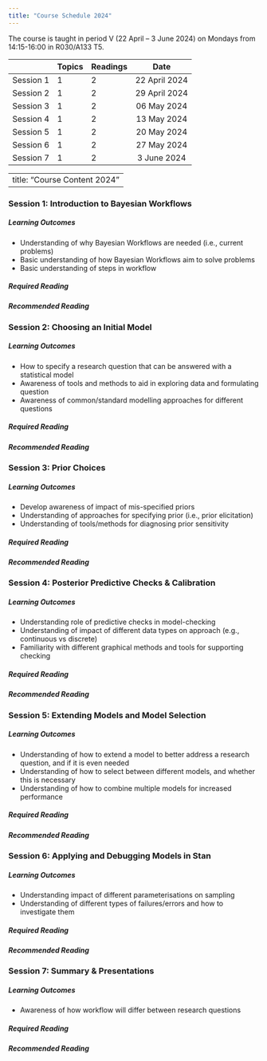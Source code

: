 ```yaml
---
title: "Course Schedule 2024"
---
```


The course is taught in period V (22 April – 3 June 2024) on Mondays from 14:15-16:00 in R030/A133 T5.

|  | Topics | Readings| Date |
|---------|:-----|:-----|:------:|
| Session 1 | 1 | 2 | 22 April 2024 |
| Session 2 | 1 | 2 | 29 April 2024 |
| Session 3 | 1 | 2 | 06 May 2024 |
| Session 4 | 1 | 2 | 13 May 2024 |
| Session 5 | 1 | 2 | 20 May 2024 |
| Session 6 | 1 | 2 | 27 May 2024 |
| Session 7 | 1 | 2 | 3 June 2024 |

---
title: "Course Content 2024"
---

### Session 1: Introduction to Bayesian Workflows

##### Learning Outcomes

  - Understanding of why Bayesian Workflows are needed (i.e., current problems)
  - Basic understanding of how Bayesian Workflows aim to solve problems
  - Basic understanding of steps in workflow

##### Required Reading
##### Recommended Reading

### Session 2: Choosing an Initial Model

##### Learning Outcomes

  - How to specify a research question that can be answered with a statistical model
  - Awareness of tools and methods to aid in exploring data and formulating question
  - Awareness of common/standard modelling approaches for different questions

##### Required Reading
##### Recommended Reading

### Session 3: Prior Choices

##### Learning Outcomes

  - Develop awareness of impact of mis-specified priors
  - Understanding of approaches for specifying prior (i.e., prior elicitation)
  - Understanding of tools/methods for diagnosing prior sensitivity

##### Required Reading
##### Recommended Reading

### Session 4: Posterior Predictive Checks & Calibration

##### Learning Outcomes

  - Understanding role of predictive checks in model-checking
  - Understanding of impact of different data types on approach (e.g., continuous vs discrete)
  - Familiarity with different graphical methods and tools for supporting checking

##### Required Reading
##### Recommended Reading

### Session 5: Extending Models and Model Selection

##### Learning Outcomes

  - Understanding of how to extend a model to better address a research question, and if it is even needed
  - Understanding of how to select between different models, and whether this is necessary
  - Understanding of how to combine multiple models for increased performance

##### Required Reading
##### Recommended Reading

### Session 6: Applying and Debugging Models in Stan

##### Learning Outcomes

  - Understanding impact of different parameterisations on sampling
  - Understanding of different types of failures/errors and how to investigate them

##### Required Reading
##### Recommended Reading

### Session 7: Summary & Presentations

##### Learning Outcomes

  - Awareness of how workflow will differ between research questions

##### Required Reading
##### Recommended Reading
